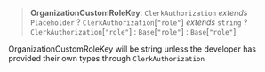 > **OrganizationCustomRoleKey**: `ClerkAuthorization` *extends* `Placeholder` ? `ClerkAuthorization`\[`"role"`\] *extends* `string` ? `ClerkAuthorization`\[`"role"`\] : `Base`\[`"role"`\] : `Base`\[`"role"`\]

OrganizationCustomRoleKey will be string unless the developer has provided their own types through `ClerkAuthorization`

